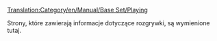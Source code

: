 [[Translation:Category/en/Manual/Base Set/Playing]]

Strony, które zawierają informacje dotyczące rozgrywki, są wymienione tutaj.